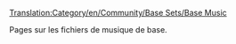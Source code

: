 [[Translation:Category/en/Community/Base Sets/Base Music]]

Pages sur les fichiers de musique de base.